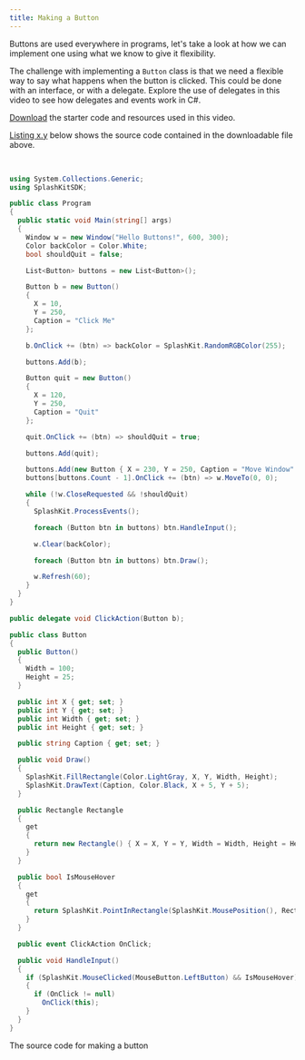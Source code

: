 ```yaml
---
title: Making a Button
---
```



Buttons are used everywhere in programs, let's take a look at how we can implement one using what we know to give it flexibility.

The challenge with implementing a `Button` class is that we need a flexible way to say what happens when the button is clicked. This could be done with an interface, or with a delegate. Explore the use of delegates in this video to see how delegates and events work in C#.

[Download](/resources/code-examples/part-3/8-interfaces-abstract-classes/MakingAButton/MakingAButton.cs) the starter code and resources used in this video.

[Listing x.y](#ListingMakingAButton) below shows the source code contained in the downloadable file above.

<br/>
<a id="ListingMakingAButton"></a>

```csharp
using System.Collections.Generic;
using SplashKitSDK;

public class Program
{
  public static void Main(string[] args)
  {
    Window w = new Window("Hello Buttons!", 600, 300);
    Color backColor = Color.White;
    bool shouldQuit = false;

    List<Button> buttons = new List<Button>();

    Button b = new Button()
    {
      X = 10,
      Y = 250,
      Caption = "Click Me"
    };

    b.OnClick += (btn) => backColor = SplashKit.RandomRGBColor(255);

    buttons.Add(b);

    Button quit = new Button()
    {
      X = 120,
      Y = 250,
      Caption = "Quit"
    };

    quit.OnClick += (btn) => shouldQuit = true;

    buttons.Add(quit);

    buttons.Add(new Button { X = 230, Y = 250, Caption = "Move Window" });
    buttons[buttons.Count - 1].OnClick += (btn) => w.MoveTo(0, 0);

    while (!w.CloseRequested && !shouldQuit)
    {
      SplashKit.ProcessEvents();

      foreach (Button btn in buttons) btn.HandleInput();

      w.Clear(backColor);

      foreach (Button btn in buttons) btn.Draw();

      w.Refresh(60);
    }
  }
}

public delegate void ClickAction(Button b);

public class Button
{
  public Button()
  {
    Width = 100;
    Height = 25;
  }

  public int X { get; set; }
  public int Y { get; set; }
  public int Width { get; set; }
  public int Height { get; set; }

  public string Caption { get; set; }

  public void Draw()
  {
    SplashKit.FillRectangle(Color.LightGray, X, Y, Width, Height);
    SplashKit.DrawText(Caption, Color.Black, X + 5, Y + 5);
  }

  public Rectangle Rectangle
  {
    get
    {
      return new Rectangle() { X = X, Y = Y, Width = Width, Height = Height };
    }
  }

  public bool IsMouseHover
  {
    get
    {
      return SplashKit.PointInRectangle(SplashKit.MousePosition(), Rectangle);
    }
  }

  public event ClickAction OnClick;

  public void HandleInput()
  {
    if (SplashKit.MouseClicked(MouseButton.LeftButton) && IsMouseHover)
    {
      if (OnClick != null)
        OnClick(this);
    }
  }
}
```
<div class="caption">The source code for making a button</div>
